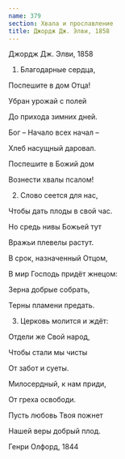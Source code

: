 ```yaml
---
name: 379
section: Хвала и прославление
title: Джордж Дж. Элви, 1858
---
```

Джордж Дж. Элви, 1858


1. Благодарные сердца,

Поспешите в дом Отца!

Убран урожай с полей

До прихода зимних дней.

Бог – Начало всех начал –

Хлеб насущный даровал.

Поспешите в Божий дом

Вознести хвалы псалом!


2. Слово сеется для нас,

Чтобы дать плоды в свой час.

Но средь нивы Божьей тут

Вражьи плевелы растут.

В срок, назначенный Отцом,

В мир Господь придёт жнецом:

Зерна добрые собрать,

Терны пламени предать.


3. Церковь молится и ждёт:

Отдели же Свой народ,

Чтобы стали мы чисты

От забот и суеты.

Милосердный, к нам приди,

От греха освободи.

Пусть любовь Твоя пожнет

Нашей веры добрый плод.


Генри Олфорд, 1844